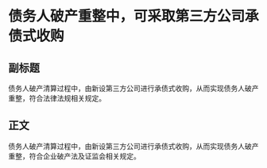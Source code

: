 # 债务人破产重整中，可采取第三方公司承债式收购
## 副标题
债务人破产清算过程中，由新设第三方公司进行承债式收购，从而实现债务人破产重整，符合法律法规相关规定。
## 正文
债务人破产清算过程中，由新设第三方公司进行承债式收购，从而实现债务人破产重整，符合企业破产法及证监会相关规定。